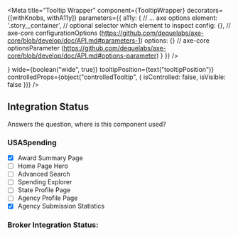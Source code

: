 

<Meta
    title="Tooltip Wrapper"
    component={TooltipWrapper}
    decorators={[withKnobs, withA11y]}
    parameters={{
        a11y: {
            // ... axe options
            element: '.story__container', // optional selector which element to inspect
            config: {}, // axe-core configurationOptions (https://github.com/dequelabs/axe-core/blob/develop/doc/API.md#parameters-1)
            options: {} // axe-core optionsParameter (https://github.com/dequelabs/axe-core/blob/develop/doc/API.md#options-parameter)
        }
    }}
/>

<Preview>
    <Story name="Tooltip Wrapper">
        <div className="story__container tooltip-story">
            <TooltipWrapper
                icon="info"
                tooltipComponent={<Tooltip />}
                wide={boolean("wide", true)}
                tooltipPosition={text("tooltipPosition")}
                controlledProps={object("controlledTooltip", {
                    isControlled: false,
                    isVisible: false
                })} />
        </div>
    </Story>
</Preview>

<Props of={TooltipWrapper} />

## Integration Status
Answers the question, where is this component used?

### USASpending
- [x] Award Summary Page
- [ ] Home Page Hero
- [ ] Advanced Search
- [ ] Spending Explorer
- [ ] State Profile Page
- [ ] Agency Profile Page
- [x] Agency Submission Statistics

### Broker Integration Status:
